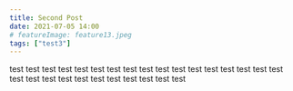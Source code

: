 ```yaml
---
title: Second Post
date: 2021-07-05 14:00
# featureImage: feature13.jpeg
tags: ["test3"]
---
```


test
test
test
test
test
test
test
test
test
test
test
test
test
test
test
test
test
test
test
test
test
test
test
test
test
test
test
test
